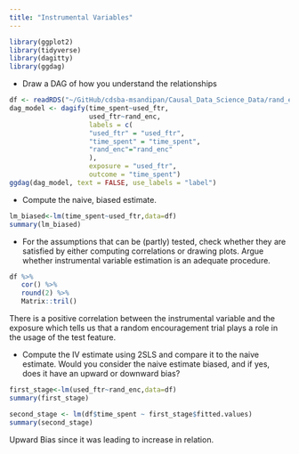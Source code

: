 ```yaml
---
title: "Instrumental Variables"
---
```



```r
library(ggplot2)
library(tidyverse)
library(dagitty)
library(ggdag)
```

* Draw a DAG of how you understand the relationships
```r
df <- readRDS("~/GitHub/cdsba-msandipan/Causal_Data_Science_Data/rand_enc.rds")
dag_model <- dagify(time_spent~used_ftr,
                    used_ftr~rand_enc,
                    labels = c(
                    "used_ftr" = "used_ftr",
                    "time_spent" = "time_spent",
                    "rand_enc"="rand_enc"
                    ),
                    exposure = "used_ftr",
                    outcome = "time_spent")
ggdag(dag_model, text = FALSE, use_labels = "label")

```
* Compute the naive, biased estimate.
```r
lm_biased<-lm(time_spent~used_ftr,data=df)
summary(lm_biased)
``` 

* For the assumptions that can be (partly) tested, check whether they are satisfied by either computing correlations or drawing plots. Argue whether instrumental variable estimation is an adequate procedure.
```r
df %>%
   cor() %>% 
   round(2) %>% 
   Matrix::tril()
```
There is a positive correlation between the instrumental variable and the exposure which tells us that a random encouragement trial plays a role in the usage of the test feature.

* Compute the IV estimate using 2SLS and compare it to the naive estimate. Would you consider the naive estimate biased, and if yes, does it have an upward or downward bias?
```r
first_stage<-lm(used_ftr~rand_enc,data=df)
summary(first_stage)

second_stage <- lm(df$time_spent ~ first_stage$fitted.values)
summary(second_stage)
```

Upward Bias since it was leading to increase in relation. 